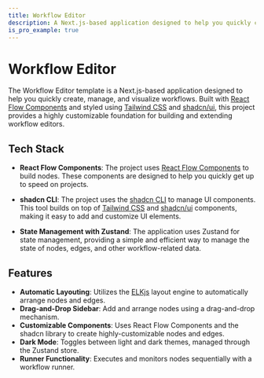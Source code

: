 ```yaml
---
title: Workflow Editor
description: A Next.js-based application designed to help you quickly create, manage, and visualize workflows.
is_pro_example: true
---
```



# Workflow Editor

The Workflow Editor template is a Next.js-based application designed to help you quickly create, manage, and visualize workflows. Built with [React Flow Components](/components) and styled using [Tailwind CSS](https://tailwindcss.com/) and [shadcn/ui](https://ui.shadcn.com/), this project provides a highly customizable foundation for building and extending workflow editors.

<ProExampleViewer slug="workflow-editor" type="template" />

## Tech Stack

- **React Flow Components**: The project uses [React Flow Components](/components) to build nodes. These components are designed to help you quickly get up to speed on projects.

- **shadcn CLI**: The project uses the [shadcn CLI](https://ui.shadcn.com/docs/cli) to manage UI components. This tool builds on top of [Tailwind CSS](https://tailwindcss.com/) and [shadcn/ui](https://ui.shadcn.com/) components, making it easy to add and customize UI elements.

- **State Management with Zustand**: The application uses Zustand for state management, providing a simple and efficient way to manage the state of nodes, edges, and other workflow-related data.

## Features

- **Automatic Layouting**: Utilizes the [ELKjs](https://github.com/kieler/elkjs) layout engine to automatically arrange nodes and edges.
- **Drag-and-Drop Sidebar**: Add and arrange nodes using a drag-and-drop mechanism.
- **Customizable Components**: Uses React Flow Components and the shadcn library to create highly-customizable nodes and edges.
- **Dark Mode**: Toggles between light and dark themes, managed through the Zustand store.
- **Runner Functionality**: Executes and monitors nodes sequentially with a workflow runner.
